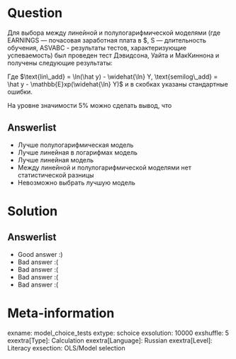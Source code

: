 Question
========
Для выбора между линейной и полулогарифмической моделями (где EARNINGS — почасовая заработная плата в \$, S — длительность обучения, ASVABC - результаты тестов, характеризующие успеваемость) был проведен тест Дэвидсона, Уайта и МакКиннона и получены следующие результаты:

\begin{tabular}{l c c c c }
\toprule
& Зависимая: $Y$ & Зависимая: $\ln Y$  \\
\midrule
(Intercept) & $-26.148$     &  $-1.941$    \\
& $(4.17)$     &  $(3.2499)$   \\
S           &  $2.008$     &  $0.087$ \\
& $(0.276)$    &  $(0.035)$ \\
ASVABC      &  $0.393$    &   $0.017$ \\
& $(0.079)$   &   $(0.007)$ \\
lin\_add    &  $-15.373$   &     \\
&   $(5.984)$  &     \\

semilog\_add    &              & $-0.029$    \\
&              & $(0.065)$  \\
\midrule
$R^2$        & 0.2071         & 0.2212        \\
F            & 46.59          & 50.74          \\
Adj. $R^2$   & 0.2027         & 0.2168        \\
Num. obs.    & 540            & 540           \\
RSS          & 90975.57          & 148.1      \\
$\hat\sigma$ & 13.04        & 0.5256      \\
\bottomrule
\end{tabular}




Где $\text{lin\_add} = \ln(\hat y) - \widehat{\ln} Y, \text{semilog\_add} = \hat y - \mathbb{E}xp(\widehat{\ln} Y)$ и в скобках указаны стандартные ошибки.

На уровне значимости 5\% можно сделать вывод, что




Answerlist
----------
*  Лучше полулогарифмическая модель
*  Лучше линейная в логарифмах модель
*  Лучше линейная модель
*  Между линейной и полулогарифмической моделями нет статистической разницы
*  Невозможно выбрать лучшую модель

Solution
========

Answerlist
----------
*  Good answer :)
*  Bad answer :(
*  Bad answer :(
*  Bad answer :(
*  Bad answer :(

Meta-information
================
exname: model_choice_tests
extype: schoice
exsolution: 10000
exshuffle: 5
exextra[Type]: Calculation
exextra[Language]: Russian
exextra[Level]: Literacy
exsection: OLS/Model selection
